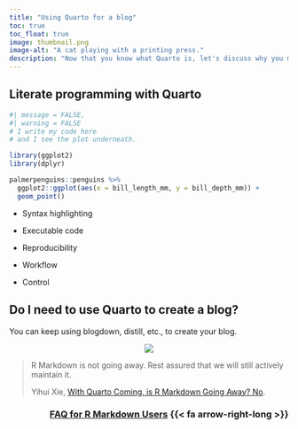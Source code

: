 ```yaml
---
title: "Using Quarto for a blog"
toc: true
toc_float: true
image: thumbnail.png
image-alt: "A cat playing with a printing press."
description: "Now that you know what Quarto is, let's discuss why you may want to use it for a blog."
---
```


## Literate programming with Quarto

```r
#| message = FALSE,
#| warning = FALSE
# I write my code here
# and I see the plot underneath.

library(ggplot2)
library(dplyr)

palmerpenguins::penguins %>% 
  ggplot2::ggplot(aes(x = bill_length_mm, y = bill_depth_mm)) +
  geom_point()
```

-   Syntax highlighting

-   Executable code

-   Reproducibility

-   Workflow

-   Control

## Do I need to use Quarto to create a blog?

You can keep using blogdown, distill, etc., to create your blog.

<center>
![](no-cat.gif){fig-alt="Cat shaking its head no, text says no underneath"}
</center>

> R Markdown is not going away. Rest assured that we will still actively maintain it.
>
> Yihui Xie, [With Quarto Coming, is R Markdown Going Away? No](https://yihui.org/en/2022/04/quarto-r-markdown/).

<h3 align="right"><a href="https://quarto.org/docs/faq/rmarkdown.html">FAQ for R Markdown Users</a> {{< fa arrow-right-long >}}</h3>

